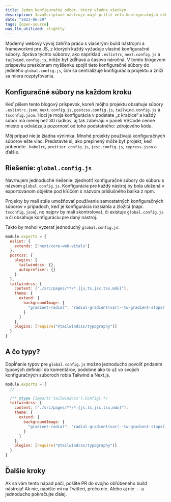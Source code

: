 ```yaml
---
title: Jeden konfiguračný súbor, ktorý vládne všetkým
description: JavaScriptové nástroje majú príliš veľa konfiguračných súborov. Spojme ich dokopy.
date: "2023-06-29"
tags: [open-source]
was_llm_utilized: slightly
---
```


Moderný webový vývoj zahŕňa prácu s viacerými build nástrojmi a frameworkmi pre JS, z ktorých každý vyžaduje vlastné konfiguračné súbory. Správa týchto súborov, ako napríklad `.eslintrc`, `next.config.js` a `tailwind.config.js`, môže byť zdĺhavá a časovo náročná. V tomto blogovom príspevku preskúmam myšlienku spojiť tieto konfiguračné súbory do jediného `global.config.js`, čím sa centralizuje konfigurácia projektu a zníži sa miera rozptyľovania.

## Konfiguračné súbory na každom kroku

Keď píšem tento blogový príspevok, koreň môjho projektu obsahuje súbory `.eslintrc.json`, `next.config.js`, `postcss.config.js`, `tailwind.config.js` a `tsconfig.json`. Hoci je moja konfigurácia v podstate „z krabice“ a každý súbor má menej než 30 riadkov, aj tak zaberajú v paneli VSCode cenné miesto a odvádzajú pozornosť od toho podstatného: zdrojového kódu.

Môj prípad nie je žiadna výnimka. Mnohé projekty používajú konfiguračných súborov ešte viac. Predstavte si, ako preplnený môže byť projekt, keď priberiete `.babelrc`, `prettier.config.js`, `jest.config.js`, `cypress.json` a ďalšie.

## Riešenie: `global.config.js`

Navrhujem jednoduché riešenie: zjednotiť konfiguračné súbory do súboru s názvom `global.config.js`. Konfigurácia pre každý nástroj by bola uložená v exportovanom objekte pod kľúčom s názvom príslušného balíka z npm.

Projekty by mali stále umožňovať používanie samostatných konfiguračných súborov v prípadoch, keď je konfigurácia rozsiahla a zložitá (napr. `tsconfig.json`), no najprv by mali skontrolovať, či existuje `global.config.js` a či obsahuje konfiguráciu pre daný nástroj.

Takto by mohol vyzerať jednoduchý `global.config.js`:

```js
module.exports = {
  eslint: {
    extends: ["next/core-web-vitals"]
  },
  postcss: {
    plugins: {
      tailwindcss: {},
      autoprefixer: {}
    }
  },
  tailwindcss: {
    content: ["./src/pages/**/*.{js,ts,jsx,tsx,mdx}"],
    theme: {
      extend: {
        backgroundImage: {
          "gradient-radial": "radial-gradient(var(--tw-gradient-stops))"
        }
      }
    },
    plugins: [require("@tailwindcss/typography")]
  }
}
```


## A čo typy?

Dopĺňanie typov pre `global.config.js` možno jednoducho povoliť pridaním typových definícií do komentárov, podobne ako to už vo svojich konfiguračných súboroch robia Tailwind a Next.js.

```js
module.exports = {
  // ...

  /** @type {import('tailwindcss').Config} */
  tailwindcss: {
    content: ["./src/pages/**/*.{js,ts,jsx,tsx,mdx}"],
    theme: {
      extend: {
        backgroundImage: {
          "gradient-radial": "radial-gradient(var(--tw-gradient-stops))"
        }
      }
    },
    plugins: [require("@tailwindcss/typography")]
  }
}
```


## Ďalšie kroky

Ak sa vám tento nápad páči, pošlite PR do svojho obľúbeného build nástroja! Ak nie, napíšte mi na Twitteri, prečo nie. Alebo aj nie — a jednoducho pokračujte ďalej.